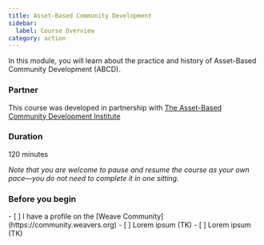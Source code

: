 ```yaml
---
title: Asset-Based Community Development
sidebar:
  label: Course Overview
category: action
---
```


In this module, you will learn about the practice and history of Asset-Based Community Development (ABCD).

### Partner

This course was developed in partnership with [The Asset-Based Community Development Institute](https://resources.depaul.edu/abcd-institute/Pages/default.aspx)

### Duration

120 minutes

_Note that you are welcome to pause and resume the course as your own pace—you do not need to complete it in one sitting._

### Before you begin

<Checklist>
- [ ] I have a profile on the [Weave Community](https://community.weavers.org)
- [ ] Lorem ipsum (TK)
- [ ] Lorem ipsum (TK)
</Checklist>
